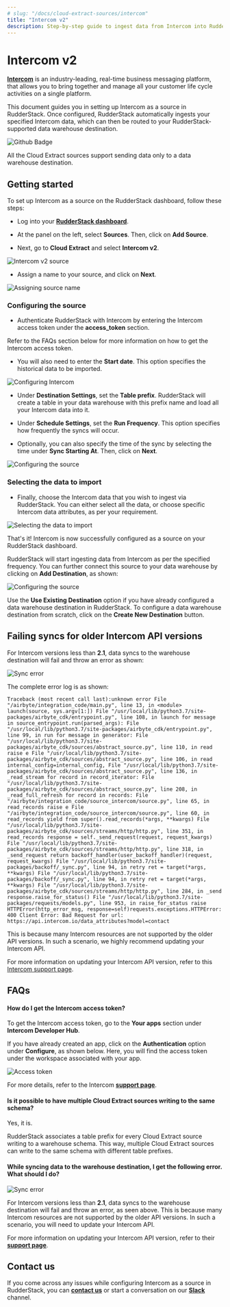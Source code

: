 ```yaml
---
# slug: "/docs/cloud-extract-sources/intercom"
title: "Intercom v2"
description: Step-by-step guide to ingest data from Intercom into RudderStack.
---
```


# Intercom v2

[**Intercom**](https://www.intercom.com/) is an industry-leading, real-time business messaging platform, that allows you to bring together and manage all your customer life cycle activities on a single platform.

This document guides you in setting up Intercom as a source in RudderStack. Once configured, RudderStack automatically ingests your specified Intercom data, which can then be routed to your RudderStack-supported data warehouse destination.

<img src="https://img.shields.io/badge/stability-beta-blueviolet?style=for-the-badge&logo=github" alt="Github Badge" class="githubBadge" />

<div class="warningBlock">

All the Cloud Extract sources support sending data only to a data warehouse destination.
</div>

## Getting started

To set up Intercom as a source on the RudderStack dashboard, follow these steps:

- Log into your [**RudderStack dashboard**](https://app.rudderstack.com/).

- At the panel on the left, select **Sources**. Then, click on **Add Source**.

- Next, go to **Cloud Extract** and select **Intercom v2**.

<img src="../assets/cloud-extract-sources/singer-intercom-1.png" alt="Intercom v2 source" />

- Assign a name to your source, and click on **Next**.

<img src="../assets/cloud-extract-sources/singer-intercom-2.png" alt="Assigning source name" />

### Configuring the source

- Authenticate RudderStack with Intercom by entering the Intercom access token under the **access_token** section.

<div class="infoBlock">

Refer to the FAQs section below for more information on how to get the Intercom access token.
</div>

- You will also need to enter the **Start date**. This option specifies the historical data to be imported.

<img src="../assets/cloud-extract-sources/singer-intercom-3.png" alt="Configuring Intercom" />

- Under **Destination Settings**, set the **Table prefix**. RudderStack will create a table in your data warehouse with this prefix name and load all your Intercom data into it.

- Under **Schedule Settings**, set the **Run Frequency**. This option specifies how frequently the syncs will occur.

- Optionally, you can also specify the time of the sync by selecting the time under **Sync Starting At**. Then, click on **Next**.

<img src="../assets/cloud-extract-sources/singer-intercom-4.png" alt="Configuring the source" />

### Selecting the data to import

- Finally, choose the Intercom data that you wish to ingest via RudderStack. You can either select all the data, or choose specific Intercom data attributes, as per your requirement.

<img src="../assets/cloud-extract-sources/singer-intercom-5.png" alt="Selecting the data to import" />

That's it! Intercom is now successfully configured as a source on your RudderStack dashboard.

RudderStack will start ingesting data from Intercom as per the specified frequency. You can further connect this source to your data warehouse by clicking on **Add Destination**, as shown:

<img src="../assets/cloud-extract-sources/singer-intercom-6.png" alt="Configuring the source" />

<div class="successBlock">

  Use the <strong>Use Existing Destination</strong> option if you have already configured a data warehouse destination in RudderStack. To configure a data warehouse destination from scratch, click on the <strong>Create New Destination</strong> button.
</div>

## Failing syncs for older Intercom API versions

For Intercom versions less than **2.1**, data syncs to the warehouse destination will fail and throw an error as shown:

<img src="../assets/cloud-extract-sources/singer-intercom-8.png" alt="Sync error" />

The complete error log is as shown:

```text
Traceback (most recent call last):unknown error File "/airbyte/integration_code/main.py", line 13, in <module> launch(source, sys.argv[1:]) File "/usr/local/lib/python3.7/site-packages/airbyte_cdk/entrypoint.py", line 108, in launch for message in source_entrypoint.run(parsed_args): File "/usr/local/lib/python3.7/site-packages/airbyte_cdk/entrypoint.py", line 99, in run for message in generator: File "/usr/local/lib/python3.7/site-packages/airbyte_cdk/sources/abstract_source.py", line 110, in read raise e File "/usr/local/lib/python3.7/site-packages/airbyte_cdk/sources/abstract_source.py", line 106, in read internal_config=internal_config, File "/usr/local/lib/python3.7/site-packages/airbyte_cdk/sources/abstract_source.py", line 136, in _read_stream for record in record_iterator: File "/usr/local/lib/python3.7/site-packages/airbyte_cdk/sources/abstract_source.py", line 208, in _read_full_refresh for record in records: File "/airbyte/integration_code/source_intercom/source.py", line 65, in read_records raise e File "/airbyte/integration_code/source_intercom/source.py", line 60, in read_records yield from super().read_records(*args, **kwargs) File "/usr/local/lib/python3.7/site-packages/airbyte_cdk/sources/streams/http/http.py", line 351, in read_records response = self._send_request(request, request_kwargs) File "/usr/local/lib/python3.7/site-packages/airbyte_cdk/sources/streams/http/http.py", line 318, in _send_request return backoff_handler(user_backoff_handler)(request, request_kwargs) File "/usr/local/lib/python3.7/site-packages/backoff/_sync.py", line 94, in retry ret = target(*args, **kwargs) File "/usr/local/lib/python3.7/site-packages/backoff/_sync.py", line 94, in retry ret = target(*args, **kwargs) File "/usr/local/lib/python3.7/site-packages/airbyte_cdk/sources/streams/http/http.py", line 284, in _send response.raise_for_status() File "/usr/local/lib/python3.7/site-packages/requests/models.py", line 953, in raise_for_status raise HTTPError(http_error_msg, response=self)requests.exceptions.HTTPError: 400 Client Error: Bad Request for url: https://api.intercom.io/data_attributes?model=contact
```

This is because many Intercom resources are not supported by the older API versions. In such a scenario, we highly recommend updating your Intercom API.

<div class="infoBlock">

For more information on updating your Intercom API version, refer to this <a href="https://developers.intercom.com/building-apps/docs/update-your-api-version">Intercom support page</a>.
</div>

## FAQs

#### How do I get the Intercom access token?

To get the Intercom access token, go to the **Your apps** section under **Intercom Developer Hub**. 

If you have already created an app, click on the **Authentication** option under **Configure**, as shown below. Here, you will find the access token under the workspace associated with your app.

<img src="../assets/cloud-extract-sources/singer-intercom-7.png" alt="Access token" />

For more details, refer to the Intercom [**support page**](https://help-desk-migration.com/help/get-intercom-api-access-token/).

#### Is it possible to have multiple Cloud Extract sources writing to the same schema?

Yes, it is.

RudderStack associates a table prefix for every Cloud Extract source writing to a warehouse schema. This way, multiple Cloud Extract sources can write to the same schema with different table prefixes.

#### While syncing data to the warehouse destination, I get the following error. What should I do?

<img src="../assets/cloud-extract-sources/singer-intercom-8.png" alt="Sync error" />

For Intercom versions less than **2.1**, data syncs to the warehouse destination will fail and throw an error, as seen above. This is because many Intercom resources are not supported by the older API versions. In such a scenario, you will need to update your Intercom API.

For more information on updating your Intercom API version, refer to their [**support page**](https://developers.intercom.com/building-apps/docs/update-your-api-version).

## Contact us

If you come across any issues while configuring Intercom as a source in RudderStack, you can [**contact us**](mailto:%20docs@rudderstack.com) or start a conversation on our [**Slack**](https://rudderstack.com/join-rudderstack-slack-community) channel.
